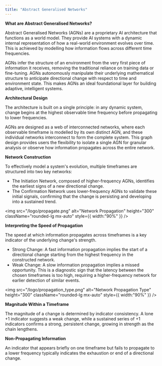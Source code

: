 ```yaml
---
title: "Abstract Generalised Networks"
---
```


**What are Abstract Generalised Networks?**

Abstract Generalised Networks (AGNs) are a proprietary AI architecture that functions as a world model. They provide AI systems with a dynamic internal representation of how a real-world environment evolves over time. This is achieved by modelling how information flows across different time frequencies.

AGNs infer the structure of an environment from the very first piece of information it receives, removing the traditional reliance on training data or fine-tuning. AGNs autonomously manipulate their underlying mathematical structure to anticipate directional change with respect to time and environment state. This makes AGNs an ideal foundational layer for building adaptive, intelligent systems.

**Architectural Design**

The architecture is built on a single principle: in any dynamic system, change begins at the highest observable time frequency before propagating to lower frequencies. 

AGNs are designed as a web of interconnected networks, where each observable timeframe is modelled by its own distinct AGN, and these individual networks interconnect to form the complete system. This graph design provides users the flexibility to isolate a single AGN for granular analysis or observe how information propagates across the entire network.

**Network Construction**

To effectively model a system's evolution, multiple timeframes are structured into two key networks:

- The Initiation Network, composed of higher-frequency AGNs, identifies the earliest signs of a new directional change.
- The Confirmation Network uses lower-frequency AGNs to validate these initial signals, confirming that the change is persisting and developing into a sustained trend.

<img
  src="/logo/propagate.png"
  alt="Network Propagation"
  height="300"
  className="rounded-lg mx-auto"
  style={{ width:"90%" }}
/>

<div style={{ textAlign:"center" }} />

**Interpreting the Speed of Propagation**

The speed at which information propagates across timeframes is a key indicator of the underlying change's strength.

- Strong Change: A fast information propagation implies the start of a directional change starting from the highest frequency in the constructed network.
- Weak Change: A slow information propagation implies a missed opportunity. This is a diagnostic sign that the latency between the chosen timeframes is too high, requiring a higher-frequency network for earlier detection of similar events.

<img
  src="/logo/propagation_type.png"
  alt="Network Propagation Type"
  height="300"
  className="rounded-lg mx-auto"
  style={{ width:"90%" }}
/>

<div style={{ textAlign:"center" }} />

**Magnitude Within a Timeframe**

The magnitude of a change is determined by indicator consistency. A lone \+1 indicator suggests a weak change, while a sustained series of \+1 indicators confirms a strong, persistent change, growing in strength as the chain lengthens.

**Non-Propagating Information**

An indicator that appears briefly on one timeframe but fails to propagate to a lower frequency typically indicates the exhaustion or end of a directional change.
